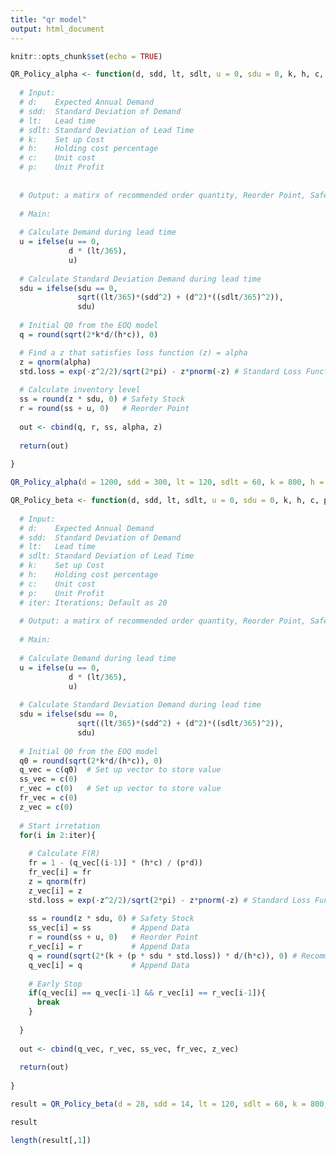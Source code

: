 ---
title: "qr model"
output: html_document
---

```{r setup, include=FALSE}
knitr::opts_chunk$set(echo = TRUE)
```


```{r}


QR_Policy_alpha <- function(d, sdd, lt, sdlt, u = 0, sdu = 0, k, h, c, alpha = 0.95){
  
  # Input:
  # d:    Expected Annual Demand 
  # sdd:  Standard Deviation of Demand 
  # lt:   Lead time
  # sdlt: Standard Deviation of Lead Time
  # k:    Set up Cost
  # h:    Holding cost percentage 
  # c:    Unit cost 
  # p:    Unit Profit
  
  
  # Output: a matirx of recommended order quantity, Reorder Point, Safety Stock, F(R) Standard Normal Probability, Z-score 
  
  # Main:
  
  # Calculate Demand during lead time
  u = ifelse(u == 0, 
             d * (lt/365),
             u)
  
  # Calculate Standard Deviation Demand during lead time
  sdu = ifelse(sdu == 0,
               sqrt((lt/365)*(sdd^2) + (d^2)*((sdlt/365)^2)),
               sdu)
  
  # Initial Q0 from the EOQ model
  q = round(sqrt(2*k*d/(h*c)), 0)

  # Find a z that satisfies loss function (z) = alpha
  z = qnorm(alpha)
  std.loss = exp(-z^2/2)/sqrt(2*pi) - z*pnorm(-z) # Standard Loss Function
   
  # Calculate inventory level 
  ss = round(z * sdu, 0) # Safety Stock
  r = round(ss + u, 0)   # Reorder Point
    
  out <- cbind(q, r, ss, alpha, z)
  
  return(out)
  
}
```

```{r}
QR_Policy_alpha(d = 1200, sdd = 300, lt = 120, sdlt = 60, k = 800, h = 0.15, c = 300,  alpha = 0.95)
```



```{r}
QR_Policy_beta <- function(d, sdd, lt, sdlt, u = 0, sdu = 0, k, h, c, p, iter = 20){
  
  # Input:
  # d:    Expected Annual Demand 
  # sdd:  Standard Deviation of Demand 
  # lt:   Lead time
  # sdlt: Standard Deviation of Lead Time
  # k:    Set up Cost
  # h:    Holding cost percentage 
  # c:    Unit cost 
  # p:    Unit Profit
  # iter: Iterations; Default as 20
  
  # Output: a matirx of recommended order quantity, Reorder Point, Safety Stock, F(R) Standard Normal Probability, Z-score 
  
  # Main:
  
  # Calculate Demand during lead time
  u = ifelse(u == 0, 
             d * (lt/365),
             u)
  
  # Calculate Standard Deviation Demand during lead time
  sdu = ifelse(sdu == 0,
               sqrt((lt/365)*(sdd^2) + (d^2)*((sdlt/365)^2)),
               sdu)
  
  # Initial Q0 from the EOQ model
  q0 = round(sqrt(2*k*d/(h*c)), 0)
  q_vec = c(q0)  # Set up vector to store value
  ss_vec = c(0)
  r_vec = c(0)   # Set up vector to store value
  fr_vec = c(0)
  z_vec = c(0)
  
  # Start irretation
  for(i in 2:iter){
    
    # Calculate F(R)
    fr = 1 - (q_vec[(i-1)] * (h*c) / (p*d))
    fr_vec[i] = fr 
    z = qnorm(fr)
    z_vec[i] = z
    std.loss = exp(-z^2/2)/sqrt(2*pi) - z*pnorm(-z) # Standard Loss Function
    
    ss = round(z * sdu, 0) # Safety Stock
    ss_vec[i] = ss         # Append Data
    r = round(ss + u, 0)   # Reorder Point
    r_vec[i] = r           # Append Data
    q = round(sqrt(2*(k + (p * sdu * std.loss)) * d/(h*c)), 0) # Recommended order Quantity
    q_vec[i] = q           # Append Data
    
    # Early Stop
    if(q_vec[i] == q_vec[i-1] && r_vec[i] == r_vec[i-1]){
      break
    }
    
  }
  
  out <- cbind(q_vec, r_vec, ss_vec, fr_vec, z_vec)
  
  return(out)
  
}
```


```{r}
result = QR_Policy_beta(d = 28, sdd = 14, lt = 120, sdlt = 60, k = 800, h = 0.3, c = 50, p = 99.66)
```

```{r}
result
```


```{r}
length(result[,1])
```
